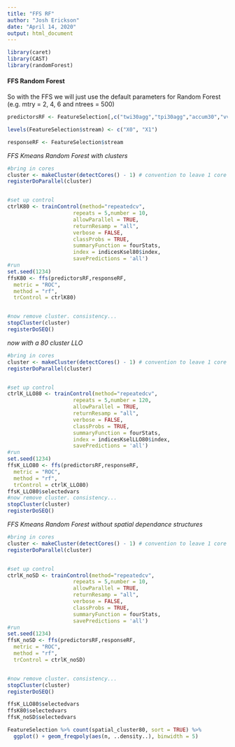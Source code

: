 ```yaml
---
title: "FFS RF"
author: "Josh Erickson"
date: "April 14, 2020"
output: html_document
---
```


```r

library(caret)
library(CAST)
library(randomForest)
```

#### FFS Random Forest

So with the FFS we will just use the default parameters for Random Forest (e.g. mtry = 2, 4, 6 and ntrees = 500)
```r


predictorsRF <- FeatureSelection[,c("twi30agg","tpi30agg","accum30","vv30agg", "vvsd30agg","npol30agg","NDVI_med", "nppmmid30agg","deficitRS","cad30RS","decid30RS","cpg30precip","Green_med","NIR_med")]

levels(FeatureSelection$stream) <- c("X0", "X1")

responseRF <- FeatureSelection$stream

```

*FFS Kmeans Random Forest with clusters*

```r
#bring in cores
cluster <- makeCluster(detectCores() - 1) # convention to leave 1 core for OS
registerDoParallel(cluster)


#set up control
ctrlK80 <- trainControl(method="repeatedcv",
                     repeats = 5,number = 10,
                     allowParallel = TRUE,
                     returnResamp = "all", 
                     verbose = FALSE, 
                     classProbs = TRUE,
                     summaryFunction = fourStats,
                     index = indicesKsel80$index,
                     savePredictions = 'all')
#run
set.seed(1234)
ffsK80 <- ffs(predictorsRF,responseRF, 
  metric = "ROC",
  method = "rf",
  trControl = ctrlK80)


#now remove cluster. consistency...
stopCluster(cluster)
registerDoSEQ()
```

*now with a 80 cluster LLO*

```r
#bring in cores
cluster <- makeCluster(detectCores() - 1) # convention to leave 1 core for OS
registerDoParallel(cluster)


#set up control
ctrlK_LLO80 <- trainControl(method="repeatedcv",
                     repeats = 5,number = 120,
                     allowParallel = TRUE,
                     returnResamp = "all", 
                     verbose = FALSE, 
                     classProbs = TRUE,
                     summaryFunction = fourStats,
                     index = indicesKselLLO80$index,
                     savePredictions = 'all')
#run
set.seed(1234)
ffsK_LLO80 <- ffs(predictorsRF,responseRF, 
  metric = "ROC",
  method = "rf",
  trControl = ctrlK_LLO80)
ffsK_LLO80$selectedvars
#now remove cluster. consistency...
stopCluster(cluster)
registerDoSEQ()
```



*FFS Kmeans Random Forest without spatial dependance structures*

```r
#bring in cores
cluster <- makeCluster(detectCores() - 1) # convention to leave 1 core for OS
registerDoParallel(cluster)


#set up control
ctrlK_noSD <- trainControl(method="repeatedcv",
                     repeats = 5,number = 10,
                     allowParallel = TRUE,
                     returnResamp = "all", 
                     verbose = FALSE, 
                     classProbs = TRUE,
                     summaryFunction = fourStats,
                     savePredictions = 'all')
#run
set.seed(1234)
ffsK_noSD <- ffs(predictorsRF,responseRF, 
  metric = "ROC",
  method = "rf",
  trControl = ctrlK_noSD)


#now remove cluster. consistency...
stopCluster(cluster)
registerDoSEQ()
```


```r

ffsK_LLO80$selectedvars
ffsK80$selectedvars
ffsK_noSD$selectedvars

FeatureSelection %>% count(spatial_cluster80, sort = TRUE) %>% 
  ggplot() + geom_freqpoly(aes(n, ..density..), binwidth = 5)

```

